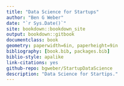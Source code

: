 ```yaml
--- 
title: "Data Science for Startups"
author: "Ben G Weber"
date: "`r Sys.Date()`"
site: bookdown::bookdown_site
output: bookdown::gitbook
documentclass: book
geometry: paperwidth=6in, paperheight=9in
bibliography: [book.bib, packages.bib]
biblio-style: apalike
link-citations: yes
github-repo: bgweber/StartupDataScience
description: "Data Science for Startips."
---
```

